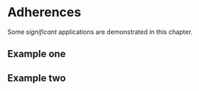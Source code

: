 # Adherences

Some _significant_ applications are demonstrated in this chapter.

## Example one

## Example two
